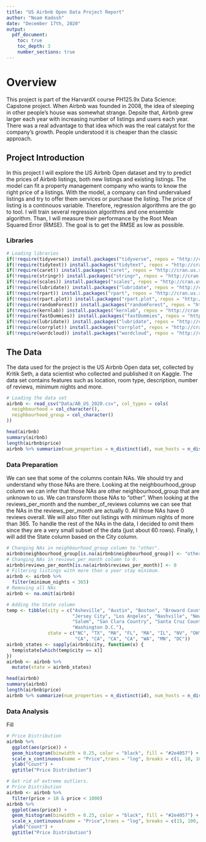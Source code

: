 ```yaml
---
title: "US Airbnb Open Data Project Report"
author: "Noam Kadosh"
date: "December 17th, 2020"
output:
  pdf_document:
    toc: true
    toc_depth: 3
    number_sections: true
---
```


# Overview

This project is part of the HarvardX course PH125.9x Data Science: Capstone project.
When Airbnb was founded in 2008, the idea of sleeping in other people's house was somewhat strange. Depsite that, Airbnb grew larger each year with increasing number of listings and users each year. There was a real advantage to that idea which was the real catalyst for the company's growth. People understood it is cheaper than the classic approach.

## Project Introduction

In this project I will explore the US Airbnb Open dataset and try to predict the prices of Airbnb listings, both new listings and existing listings. The model can fit a property management company who wants to know the right price of a listings. With the model, a company can find undervalued listings and try to offer them services or purchase the listing.
The price of listing is a continouos variable. Therefore, regression algorithms are the go to tool. I will train several regression algorithms and one ensemble algorithm. Than, I will measure their performance by the Root Mean Squared Error (RMSE). The goal is to get the RMSE as low as possible.

### Libraries
```r
# Loading libraries
if(!require(tidyverse)) install.packages("tidyverse", repos = "http://cran.us.r-project.org")
if(!require(tidytext)) install.packages("tidytext", repos = "http://cran.us.r-project.org")
if(!require(caret)) install.packages("caret", repos = "http://cran.us.r-project.org")
if(!require(stringr)) install.packages("stringr", repos = "http://cran.us.r-project.org")
if(!require(scales)) install.packages("scales", repos = "http://cran.us.r-project.org")
if(!require(lubridate)) install.packages("lubridate", repos = "http://cran.us.r-project.org")
if(!require(rpart)) install.packages("rpart", repos = "http://cran.us.r-project.org")
if(!require(rpart.plot)) install.packages("rpart.plot", repos = "http://cran.us.r-project.org")
if(!require(randomForest)) install.packages("randomForest", repos = "http://cran.us.r-project.org")
if(!require(kernlab)) install.packages("kernlab", repos = "http://cran.us.r-project.org")
if(!require(fastDummies)) install.packages("fastDummies", repos = "http://cran.us.r-project.org")
if(!require(lubridate)) install.packages("lubridate", repos = "http://cran.us.r-project.org")
if(!require(corrplot)) install.packages("corrplot", repos = "http://cran.us.r-project.org")
if(!require(wordcloud)) install.packages("wordcloud", repos = "http://cran.us.r-project.org")
```

## The Data
The data used for the project is the US Airbnb Open data set, collected by Kritik Seth, a data scientist who collected and published it on Kaggle. The data set contains features such as location, room type, description, number of reviews, minimum nights and more.
```r
# Loading the data set
airbnb <- read_csv("Data/AB_US_2020.csv", col_types = cols(
  neighbourhood = col_character(),
  neighbourhood_group = col_character()
))

head(airbnb)
summary(airbnb)
length(airbnb$price)
airbnb %>% summarize(num_properties = n_distinct(id), num_hosts = n_distinct(host_id))
```

### Data Preparation
We can see that some of the columns contain NAs. We should try and understand why those NAs are there. Looking at the neighbourhood_group column we can infer that those NAs are other neighbourhood_group that are unknown to us. We can transform those NAs to "other".
When looking at the reviews_per_month and the number_of_reviews columns we can see that the NAs in the reviews_per_month are actually 0. All those NAs have 0 reviews overall.
We will also filter out listings with minimum nights of more than 365.
To handle the rest of the NAs in the data, I decided to omit them since they are a very small subset of the data (just about 60 rows).
Finally, I will add the State column based on the City column.
```r
# Changing NAs in neighbourhood_group column to "other".
airbnb$neighbourhood_group[is.na(airbnb$neighbourhood_group)] <- "other"
# Changing NAs in reviews_per_month column to 0.
airbnb$reviews_per_month[is.na(airbnb$reviews_per_month)] <- 0
# Filtering listings with more than a year stay minimum.
airbnb <- airbnb %>%
  filter(minimum_nights < 365)
# Removing all NAs
airbnb <- na.omit(airbnb)

# Adding the State column
temp <- tibble(city = c("Asheville", "Austin", "Boston", "Broward County", "Cambridge", "Chicago", "Clark County", "Columbus", "Denver", "Hawaii",
                        "Jersey City", "Los Angeles", "Nashville", "New Orleans", "New York City", "Oakland", "Pacific Grove", "Portland", "Rhode Island",
                        "Salem", "San Clara Country", "Santa Cruz County", "San Diego", "San Francisco", "San Mateo County", "Seattle", "Twin Cities MSA",
                        "Washington D.C."),
               state = c("NC", "TX", "MA", "FL", "MA", "IL", "NV", "OH", "CO", "HI", "NJ", "CA", "TN", "LA", "NY", "CA", "CA", "OR", "RI", "MA", "CA",
                         "CA", "CA", "CA", "CA", "WA", "MN", "DC"))
airbnb_states <- sapply(airbnb$city, function(x) {
  temp$state[which(temp$city == x)]
})
airbnb <- airbnb %>%
  mutate(state = airbnb_states)
```

```r
head(airbnb)
summary(airbnb)
length(airbnb$price)
airbnb %>% summarize(num_properties = n_distinct(id), num_hosts = n_distinct(host_id))
```


### Data Analysis
Fill
```r
# Price Distribution
airbnb %>%
  ggplot(aes(price)) +
  geom_histogram(binwidth = 0.25, color = "black", fill = "#2e4057") +
  scale_x_continuous(name = "Price",trans = "log", breaks = c(1, 10, 100, 1000, 10000)) +
  ylab("Count") +
  ggtitle("Price Distribution")
```

```r
# Get rid of extreme outliers. 
# Price Distribution
airbnb <- airbnb %>%
  filter(price > 10 & price < 1000)
airbnb %>%
  ggplot(aes(price)) +
  geom_histogram(binwidth = 0.25, color = "black", fill = "#2e4057") +
  scale_x_continuous(name = "Price",trans = "log", breaks = c(15, 100, 1000)) +
  ylab("Count") +
  ggtitle("Price Distribution")  
```



